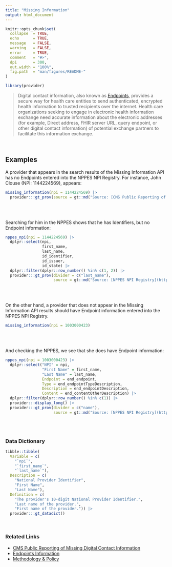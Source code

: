 ```yaml
---
title: "Missing Information"
output: html_document
---
```


```r
knitr::opts_chunk$set(
  collapse  = TRUE,
  echo      = TRUE, 
  message   = FALSE, 
  warning   = FALSE,
  error     = TRUE,
  comment   = "#>",
  dpi       = 300, 
  out.width = "100%",
  fig.path  = "man/figures/README-"
)
```

```r
library(provider)
```

> Digital contact information, also known as [Endpoints](https://nppes.cms.hhs.gov/webhelp/nppeshelp/HEALTH%20INFORMATION%20EXCHANGE.html), 
> provides a secure way for health care entities to send authenticated, encrypted health information to trusted recipients over the internet. 
> Health care organizations seeking to engage in electronic health information exchange need accurate information about the electronic addresses 
> (for example, Direct address, FHIR server URL, query endpoint, or other digital contact information) of potential exchange partners to 
> facilitate this information exchange.

<br>

## Examples

A provider that appears in the search results of the Missing Information API has no Endpoints entered into the NPPES NPI Registry. For instance, John Clouse (NPI: 1144224569), appears:

```r
missing_information(npi = 1144224569) |> 
  provider:::gt_prov(source = gt::md("Source: [CMS Public Reporting of Missing Digital Contact Information](https://data.cms.gov/provider-compliance/public-reporting-of-missing-digital-contact-information)"))
```

<br><br>

Searching for him in the NPPES shows that he has Identifiers, but no Endpoint information:

```r
nppes_npi(npi = 1144224569) |> 
  dplyr::select(npi, 
                first_name, 
                last_name, 
                id_identifier, 
                id_issuer, 
                id_state) |> 
  dplyr::filter(dplyr::row_number() %in% c(1, 2)) |> 
  provider:::gt_prov(divider = c("last_name"),
                     source = gt::md("Source: [NPPES NPI Registry](https://npiregistry.cms.hhs.gov/api-page)"))
```

<br><br>

On the other hand, a provider that does not appear in the Missing Information API results should have Endpoint information entered into the NPPES NPI Registry.

```r
missing_information(npi = 1003000423)
```


<br><br>

And checking the NPPES, we see that she does have Endpoint information:

```r
nppes_npi(npi = 1003000423) |> 
  dplyr::select("NPI" = npi, 
                "First Name" = first_name, 
                "Last Name" = last_name, 
                Endpoint = end_endpoint,
                Type = end_endpointTypeDescription,
                Description = end_endpointDescription,
                Content = end_contentOtherDescription) |> 
  dplyr::filter(dplyr::row_number() %in% c(1)) |> 
  provider:::display_long() |> 
  provider:::gt_prov(divider = c("name"),
                     source = gt::md("Source: [NPPES NPI Registry](https://npiregistry.cms.hhs.gov/api-page)"))
```

<br><br>

### Data Dictionary

```r
tibble::tibble(
  Variable = c(
    "`npi`", 
    "`first_name`",
    "`last_name`"),
  Description = c(
    "National Provider Identifier", 
    "First Name",
    "Last Name"),
  Definition = c(
    "The provider's 10-digit National Provider Identifier.", 
    "Last name of the provider.", 
    "First name of the provider.")) |> 
  provider:::gt_datadict()
```

<br>

### Related Links

   - [CMS Public Reporting of Missing Digital Contact Information](https://data.cms.gov/provider-compliance/public-reporting-of-missing-digital-contact-information)
   - [Endpoints Information](https://nppes.cms.hhs.gov/webhelp/nppeshelp/HEALTH%20INFORMATION%20EXCHANGE.html)
   - [Methodology & Policy](https://data.cms.gov/sites/default/files/2021-12/8eb2b4bf-6e5f-4e05-bcdb-39c07ad8f77a/Missing_Digital_Contact_Info_Methods%20.pdf)

<br><br>
